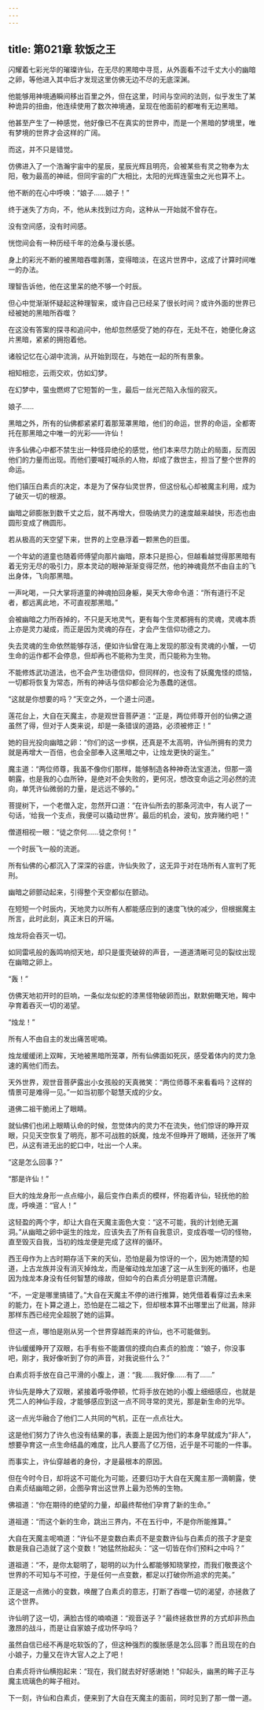 ```yaml
---
---
---
```

title: 第021章 软饭之王
---





闪耀着七彩光华的璀璨许仙，在无尽的黑暗中寻觅，从外面看不过千丈大小的幽暗之卵，等他进入其中后才发现这里仿佛无边不尽的无底深渊。

他能够用神境通瞬间移出百里之外，但在这里，时间与空间的法则，似乎发生了某种诡异的扭曲，他连续使用了数次神境通，呈现在他面前的都唯有无边黑暗。

他甚至产生了一种感觉，他好像已不在真实的世界中，而是一个黑暗的梦境里，唯有梦境的世界才会这样的广阔。

而这，并不只是错觉。

仿佛进入了一个浩瀚宇宙中的星辰，星辰光辉且明亮，会被某些有灵之物奉为太阳，敬为最高的神祗，但同宇宙的广大相比，太阳的光辉连萤虫之光也算不上。

他不断的在心中呼唤：“娘子……娘子！”

终于迷失了方向，不，他从未找到过方向，这种从一开始就不曾存在。

没有空间感，没有时间感。

恍惚间会有一种历经千年的沧桑与漫长感。

身上的彩光不断的被黑暗吞噬剥落，变得暗淡，在这片世界中，这成了计算时间唯一的办法。

理智告诉他，他在这里呆的绝不够一个时辰。

但心中觉渐渐怀疑起这种理智来，或许自己已经呆了很长时间？或许外面的世界已经被她的黑暗所吞噬？

在这没有答案的探寻和追问中，他却忽然感受了她的存在，无处不在，她便化身这片黑暗，紧紧的拥抱着他。

诸般记忆在心湖中流淌，从开始到现在，与她在一起的所有景象。

相知相恋，云雨交欢，仿如幻梦。

在幻梦中，萤虫燃烬了它短暂的一生，最后一丝光芒陷入永恒的寂灭。

娘子……

黑暗之外，所有的仙佛都紧紧盯着那笼罩黑暗，他们的命运，世界的命运，全都寄托在那黑暗之中唯一的光彩——许仙！

许多仙佛心中都不禁生出一种怪异绝伦的感觉，他们本来尽力防止的局面，反而因他们的力量而出现。而他们要喊打喊杀的人物，却成了救世主，担当了整个世界的命运。

他们镇压白素贞的决定，本是为了保存仙灵世界，但这份私心却被魔主利用，成为了破灭一切的根源。

幽暗之卵膨胀到数千丈之后，就不再增大，但吸纳灵力的速度越来越快，形态也由圆形变成了椭圆形。

若从极高的天空望下来，世界的上空悬浮着一颗黑色的巨蛋。

一个年幼的道童也随着师傅望向那片幽暗，原本只是担心，但越看越觉得那黑暗有着无穷无尽的吸引力，原本灵动的眼神渐渐变得茫然，他的神魂竟然不由自主的飞出身体，飞向那黑暗。

一声叱喝，一只大掌将道童的神魂拍回身躯，昊天大帝命令道：“所有道行不足者，都远离此地，不可直视那黑暗。”

会被幽暗之力所吞掉的，不只是天地灵气，更有每个生灵都拥有的灵魂，灵魂本质上亦是灵力凝成，而正是因为灵魂的存在，才会产生信仰功德之力。

失去灵魂的生命依然能够存活，便如许仙曾在海上发现的那没有灵魂的小蟹，一切生命的运作都不会停息，但却再也不能称为生灵，而只能称为生物。

不能修炼武功道法，也不会产生功德信仰，但同样的，也没有了妖魔鬼怪的烦恼，一切都将恢复为常态，所有的神话与信仰都会沦为愚蠢的迷信。

“这就是你想要的吗？”天空之外，一个道士问道。

莲花台上，大自在天魔主，亦是观世音菩萨道：“正是，两位师尊开创的仙佛之道虽然了得，但对于人类来说，却是一条错误的道路，必须被修正！”

她的目光投向幽暗之卵：“你们的这一步棋，还真是不太高明，许仙所拥有的灵力就是再增大一百倍，也会全部奉入这黑暗之中，让烛龙更快的诞生。”

魔主道：“两位师尊，我虽不像你们那样，能够制造各种神奇法宝道法，但那一滴朝露，也是我的心血所钟，是绝对不会失败的，更何况，想改变命运之河必然的流向，单凭许仙微弱的力量，是远远不够的。”

菩提树下，一个老僧入定，忽然开口道：“在许仙所去的那条河流中，有人说了一句话，‘给我一个支点，我便可以撬动世界’。最后的机会，波旬，放弃赌约吧！”

僧道相视一眼：“徒之奈何……徒之奈何！”

一个时辰飞一般的流逝。

所有仙佛的心都沉入了深深的谷底，许仙失败了，这无异于对在场所有人宣判了死刑。

幽暗之卵颤动起来，引得整个天空都似在颤动。

在短短一个时辰内，天地灵力以所有人都能感应到的速度飞快的减少，但根据魔主所言，此时此刻，真正末日的开端。

烛龙将会吞灭一切。

如同雷吼般的轰鸣响彻天地，却只是蛋壳破碎的声音，一道道清晰可见的裂纹出现在幽暗之卵上。

“轰！”

仿佛天地初开时的巨响，一条似龙似蛇的漆黑怪物破卵而出，默默俯瞰天地，眸中孕育着吞灭一切的渴望。

“烛龙！”

所有人不由自主的发出痛苦呢喃。

烛龙缓缓闭上双眸，天地被黑暗所笼罩，所有仙佛面如死灰，感受着体内的灵力急速的离他们而去。

天外世界，观世音菩萨露出小女孩般的天真微笑：“两位师尊不来看看吗？这样的情景可是难得一见。”一如当初那个聪慧天成的少女。

道佛二祖干脆闭上了眼睛。

就仙佛们也闭上眼睛认命的时候，忽觉体内的灵力不在流失，他们惊讶的睁开双眼，只见天空恢复了明亮，那不可战胜的妖魔，烛龙不但睁开了眼睛，还张开了嘴巴，从这有进无出的蛇口中，吐出一个人来。

“这是怎么回事？”

“那是许仙！”

巨大的烛龙身形一点点缩小，最后变作白素贞的模样，怀抱着许仙，轻抚他的脸庞，呼唤道：“官人！”

这轻盈的两个字，却让大自在天魔主面色大变：“这不可能，我的计划绝无漏洞。”从幽暗之卵中诞生的烛龙，应该失去了所有自我意识，变成吞噬一切的怪物，直至毁灭自我，当初的烛龙便是完成了这样的循环。

西王母作为上古时期存活下来的天仙，恐怕是最为惊讶的一个，因为她清楚的知道，上古龙族并没有消灭掉烛龙，而是催动烛龙加速了这一从生到死的循环，也是因为烛龙本身没有任何智慧的缘故，但如今的白素贞分明是意识清醒。

“不，一定是哪里搞错了。”大自在天魔主不停的进行推算，她凭借着看穿过去未来的能力，在卜算之道上，恐怕是在二祖之下，但却根本算不出哪里出了纰漏，除非那样东西已经完全超脱了她的运算。

但这一点，哪怕是刚从另一个世界穿越而来的许仙，也不可能做到。

许仙缓缓睁开了双眼，右手有些不能置信的摸向白素贞的脸庞：“娘子，你没事吧，刚才，我好像听到了你的声音，对我说些什么？”

白素贞将手放在自己平滑的小腹上，道：“我……我好像……有了……”

许仙先是睁大了双眼，紧接着呼吸停顿，忙将手放在她的小腹上细细感应，也就是凭二人的神仙手段，才能够感应到这一点不同寻常的灵光，那是新生命的光华。

这一点光华融合了他们二人共同的气机，正在一点点壮大。

这是他们努力了许久也没有结果的事，表面上是因为他们的本身早就成为“非人”，想要孕育这一点生命结晶的难度，比凡人要高了亿万倍，近乎是不可能的一件事。

而事实上，许仙穿越者的身份，才是最根本的原因。

但在今时今日，却将这不可能化为可能，还要归功于大自在天魔主那一滴朝露，使白素贞结幽暗之卵，企图孕育出这世界上最为恐怖的生物。

佛祖道：“你在期待的绝望的力量，却最终帮他们孕育了新的生命。”

道祖道：“而这个新的生命，跳出三界内，不在五行中，不是你所能推算。”

大自在天魔主呢喃道：“许仙不是变数白素贞不是变数许仙与白素贞的孩子才是变数是我自己造就了这个变数！”她猛然抬起头：“这一切皆在你们预料之中吗？”

道祖道：“不，是你太聪明了，聪明的以为什么都能够知晓掌控，而我们敬畏这个世界的不可知与不可控，于是任何一点变数，都足以打破你所追求的完美。”

正是这一点微小的变数，唤醒了白素贞的意志，打断了吞噬一切的渴望，亦拯救了这个世界。

许仙明了这一切，满脸古怪的喃喃道：“观音送子？”最终拯救世界的方式却非热血激昂的战斗，而是让自家娘子成功怀孕吗？

虽然自信已经不再是吃软饭的了，但这种强烈的腹胀感是怎么回事？而且现在的白小娘子，力量又在许大官人之上了吧！

白素贞将许仙横抱起来：“现在，我们就去好好感谢她！”仰起头，幽黑的眸子正与魔主琉璃色的眸子相对。

下一刻，许仙和白素贞，便来到了大自在天魔主的面前，同时见到了那一僧一道。